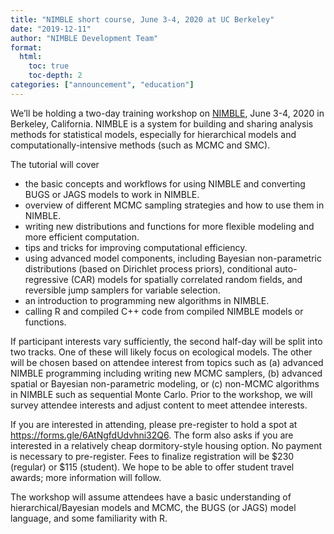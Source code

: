 ```yaml
---
title: "NIMBLE short course, June 3-4, 2020 at UC Berkeley"
date: "2019-12-11"
author: "NIMBLE Development Team"
format:
  html:
    toc: true
    toc-depth: 2
categories: ["announcement", "education"]
---
```


We’ll be holding a two-day training workshop on [NIMBLE](https://r-nimble.org/), June 3-4, 2020 in Berkeley, California. NIMBLE is a system for building and sharing analysis methods for statistical models, especially for hierarchical models and computationally-intensive methods (such as MCMC and SMC).

The tutorial will cover

  * the basic concepts and workflows for using NIMBLE and converting BUGS or JAGS models to work in NIMBLE.
  * overview of different MCMC sampling strategies and how to use them in NIMBLE.
  * writing new distributions and functions for more flexible modeling and more efficient computation.
  * tips and tricks for improving computational efficiency.
  * using advanced model components, including Bayesian non-parametric distributions (based on Dirichlet process priors), conditional auto-regressive (CAR) models for spatially correlated random fields, and reversible jump samplers for variable selection.
  * an introduction to programming new algorithms in NIMBLE.
  * calling R and compiled C++ code from compiled NIMBLE models or functions.

If participant interests vary sufficiently, the second half-day will be split into two tracks. One of these will likely focus on ecological models. The other will be chosen based on attendee interest from topics such as (a) advanced NIMBLE programming including writing new MCMC samplers, (b) advanced spatial or Bayesian non-parametric modeling, or (c) non-MCMC algorithms in NIMBLE such as sequential Monte Carlo. Prior to the workshop, we will survey attendee interests and adjust content to meet attendee interests.

If you are interested in attending, please pre-register to hold a spot at <https://forms.gle/6AtNgfdUdvhni32Q6>. The form also asks if you are interested in a relatively cheap dormitory-style housing option. No payment is necessary to pre-register. Fees to finalize registration will be $230 (regular) or $115 (student). We hope to be able to offer student travel awards; more information will follow.

The workshop will assume attendees have a basic understanding of hierarchical/Bayesian models and MCMC, the BUGS (or JAGS) model language, and some familiarity with R.